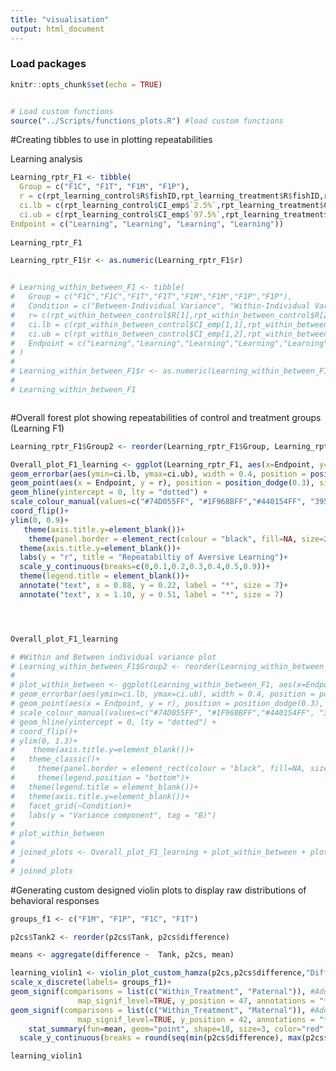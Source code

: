```yaml
---
title: "visualisation"
output: html_document
---
```


### Load packages
```r
knitr::opts_chunk$set(echo = TRUE)


# Load custom functions
source("../Scripts/functions_plots.R") #load custom functions
```

#Creating tibbles to use in plotting repeatabilities



Learning analysis
```r
Learning_rptr_F1 <- tibble(
  Group = c("F1C", "F1T", "F1M", "F1P"),
  r = c(rpt_learning_control$R$fishID,rpt_learning_treatment$R$fishID,rpt_learning_Maternal$R$fishID,rpt_learning_Paternal$R$fishID),
  ci.lb = c(rpt_learning_control$CI_emp$`2.5%`,rpt_learning_treatment$CI_emp$`2.5%`,rpt_learning_Maternal$CI_emp$`2.5%`,rpt_learning_Paternal$CI_emp$`2.5%`),
  ci.ub = c(rpt_learning_control$CI_emp$`97.5%`,rpt_learning_treatment$CI_emp$`97.5%`,rpt_learning_Maternal$CI_emp$`97.5%`,rpt_learning_Paternal$CI_emp$`97.5%`),
Endpoint = c("Learning", "Learning", "Learning", "Learning"))
  
Learning_rptr_F1

Learning_rptr_F1$r <- as.numeric(Learning_rptr_F1$r)


# Learning_within_between_F1 <- tibble(
#   Group = c("F1C","F1C","F1T","F1T","F1M","F1M","F1P","F1P"),
#   Condition = c("Between-Individual Variance", "Within-Individual Variance","Between-Individual Variance", "Within-Individual Variance","Between-Individual Variance", "Within-Individual Variance","Between-Individual Variance", "Within-Individual Variance"),
#   r= c(rpt_within_between_control$R[1],rpt_within_between_control$R[2],rpt_within_between_treatment$R[1],rpt_within_between_treatment$R[2],rpt_within_between_maternal$R[1],rpt_within_between_maternal$R[2],rpt_within_between_paternal$R[1],rpt_within_between_paternal$R[2]),
#   ci.lb = c(rpt_within_between_control$CI_emp[1,1],rpt_within_between_control$CI_emp[2,1],rpt_within_between_treatment$CI_emp[1,1],rpt_within_between_treatment$CI_emp[2,1],rpt_within_between_maternal$CI_emp[1,1],rpt_within_between_maternal$CI_emp[2,1],rpt_within_between_paternal$CI_emp[1,1],rpt_within_between_paternal$CI_emp[2,1]),
#   ci.ub = c(rpt_within_between_control$CI_emp[1,2],rpt_within_between_control$CI_emp[2,2],rpt_within_between_treatment$CI_emp[1,2],rpt_within_between_treatment$CI_emp[2,2],rpt_within_between_maternal$CI_emp[1,2],rpt_within_between_maternal$CI_emp[2,2],rpt_within_between_paternal$CI_emp[1,2],rpt_within_between_paternal$CI_emp[2,2]),
#   Endpoint = c("Learning","Learning","Learning","Learning","Learning","Learning","Learning","Learning")
# )
# 
# Learning_within_between_F1$r <- as.numeric(Learning_within_between_F1$r)
# 
# Learning_within_between_F1



```

#Overall forest plot showing repeatabilities of control and treatment groups (Learning F1)
```r
Learning_rptr_F1$Group2 <- reorder(Learning_rptr_F1$Group, Learning_rptr_F1$r)

Overall_plot_F1_learning <- ggplot(Learning_rptr_F1, aes(x=Endpoint, y=r, colour=Group2)) +
geom_errorbar(aes(ymin=ci.lb, ymax=ci.ub), width = 0.4, position = position_dodge(0.3), size=0.8) +
geom_point(aes(x = Endpoint, y = r), position = position_dodge(0.3), size=3)+
geom_hline(yintercept = 0, lty = "dotted") +
scale_colour_manual(values=c("#74D055FF", "#1F968BFF","#440154FF", "39568CFF"))+
coord_flip()+
ylim(0, 0.9)+
   theme(axis.title.y=element_blank())+
    theme(panel.border = element_rect(colour = "black", fill=NA, size=2),axis.ticks = element_line(size=2,color="black"),axis.ticks.length=unit(0.2,"cm"))+ font("xylab",size=15)+font("xy",size=15)+font("xy.text", size = 15) +
  theme(axis.title.y=element_blank())+
  labs(y = "r", title = "Repeatabiltiy of Aversive Learning")+
  scale_y_continuous(breaks=c(0,0.1,0.2,0.3,0.4,0.5,0.9))+
  theme(legend.title = element_blank())+
  annotate("text", x = 0.88, y = 0.22, label = "*", size = 7)+
  annotate("text", x = 1.10, y = 0.51, label = "*", size = 7)




Overall_plot_F1_learning

# #Within and Between individual variance plot
# Learning_within_between_F1$Group2 <- reorder(Learning_within_between_F1$Group, Learning_within_between_F1$r)
# 
# plot_within_between <- ggplot(Learning_within_between_F1, aes(x=Endpoint, y=r, colour=Group2)) +
# geom_errorbar(aes(ymin=ci.lb, ymax=ci.ub), width = 0.4, position = position_dodge(0.3), size=0.8) +
# geom_point(aes(x = Endpoint, y = r), position = position_dodge(0.3), size=3)+
# scale_colour_manual(values=c("#74D055FF", "#1F968BFF","#440154FF", "39568CFF"))+#color scheme
# geom_hline(yintercept = 0, lty = "dotted") +
# coord_flip()+
# ylim(0, 1.3)+
#    theme(axis.title.y=element_blank())+
#   theme_classic()+
#     theme(panel.border = element_rect(colour = "black", fill=NA, size=2),axis.ticks = element_line(size=2,color="black"),axis.ticks.length=unit(0.2,"cm"))+      font("xylab",size=15)+font("xy",size=15)+font("xy.text", size = 15) +
#     theme(legend.position = "bottom")+
#   theme(legend.title = element_blank())+
#   theme(axis.title.y=element_blank())+
#   facet_grid(~Condition)+
#   labs(y = "Variance component", tag = "B)")
#  
# plot_within_between
# 
# joined_plots <- Overall_plot_F1_learning + plot_within_between + plot_layout(ncol = 1, nrow=2)
# 
# joined_plots

```


#Generating custom designed violin plots to display raw distributions of behavioral responses
```r

groups_f1 <- c("F1M", "F1P", "F1C", "F1T")

p2cs$Tank2 <- reorder(p2cs$Tank, p2cs$difference)

means <- aggregate(difference ~  Tank, p2cs, mean)

learning_violin1 <- violin_plot_custom_hamza(p2cs,p2cs$difference,"Difference between time spent in baseline and probe period for CS+", "Seconds")+
scale_x_discrete(labels= groups_f1)+
geom_signif(comparisons = list(c("Within_Treatment", "Paternal")), #Adding contrasts         
               map_signif_level=TRUE, y_position = 47, annotations = "*", textsize = 4)+
geom_signif(comparisons = list(c("Within_Treatment", "Maternal")), #Adding contrasts
               map_signif_level=TRUE, y_position = 42, annotations = "*", textsize = 4)  +
    stat_summary(fun=mean, geom="point", shape=18, size=3, color="red", fill="red")+
  scale_y_continuous(breaks = round(seq(min(p2cs$difference), max(p2cs$difference), by = 5),1))

learning_violin1
```

